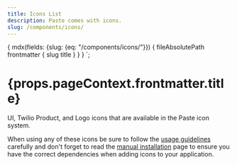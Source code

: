 ```yaml
---
title: Icons List
description: Paste comes with icons.
slug: /components/icons/
---
```



  {
    mdx(fields: {slug: {eq: "/components/icons/"}}) {
      fileAbsolutePath
      frontmatter {
        slug
        title
      }
    }
  }
`;

<contentwrapper>
<content>

<h1>{props.pageContext.frontmatter.title}</h1>

<P variant="lead">UI, Twilio Product, and Logo icons that are available in the Paste icon system.</P>

When using any of these icons be sure to follow the [usage guidelines](/components/icons/usage-guidelines) carefully and don't forget to read the [manual installation](/introduction/for-engineers/manual-installation) page to ensure you have the correct dependencies when adding icons to your application.

</content>
</contentwrapper>

<IconsList />
